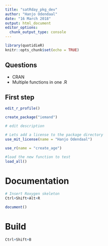 ```yaml
---
title: "satRday_pkg_dev"
author: "Hanjo Odendaal"
date: "16 March 2018"
output: html_document
editor_options: 
  chunk_output_type: console
---
```


```r
library(quotidieR)
knitr::opts_chunk$set(echo = TRUE)
```

## Questions

- CRAN
- Multiple functions in one .R

## First step

```r
edit_r_profile()

create_package("iemand")

# edit description

# Lets add a license to the package directory
use_mit_license(name = "Hanjo Odendaal")

use_r(name = "create_age")

#load the new function to test
load_all()  
```

# Documentation

```r
# Insert Roxygen skeleton
Ctrl+Shift+Alt+R

document()
```

# Build

```r
Ctrl+Shift+B
```



